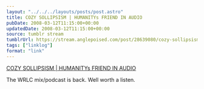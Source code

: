 ```yaml
---
layout: "../../../layouts/posts/post.astro"
title: COZY SOLLIPSISM | HUMANITYs FRIEND IN AUDIO
pubDate: 2008-03-12T11:15:00+00:00
updatedDate: 2008-03-12T11:15:00+00:00
source: tumblr stream
tumblrUrl: https://stream.anglepoised.com/post/28639080/cozy-sollipsism-humanitys-friend-in-audio
tags: ["linklog"]
format: "link"
---
```


[COZY SOLLIPSISM | HUMANITYs FRIEND IN AUDIO][1]

The WRLC mix/podcast is back. Well worth a listen.

[1]: http://www.cozysollipsism.com/
